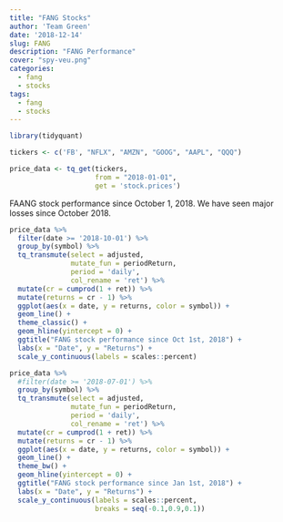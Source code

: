```yaml
---
title: "FANG Stocks"
author: 'Team Green'
date: '2018-12-14'
slug: FANG
description: "FANG Performance"
cover: "spy-veu.png"
categories:
  - fang
  - stocks
tags:
  - fang
  - stocks
---
```


```r

library(tidyquant)

tickers <- c('FB', "NFLX", "AMZN", "GOOG", "AAPL", "QQQ")

price_data <- tq_get(tickers,
                     from = "2018-01-01",
                     get = 'stock.prices')

```

FAANG stock performance since October 1, 2018. We have seen major losses since October 2018.

```r

price_data %>%
  filter(date >= '2018-10-01') %>%
  group_by(symbol) %>%
  tq_transmute(select = adjusted,
               mutate_fun = periodReturn,
               period = 'daily',
               col_rename = 'ret') %>%
  mutate(cr = cumprod(1 + ret)) %>%
  mutate(returns = cr - 1) %>%
  ggplot(aes(x = date, y = returns, color = symbol)) +
  geom_line() +
  theme_classic() +
  geom_hline(yintercept = 0) +
  ggtitle("FANG stock performance since Oct 1st, 2018") +
  labs(x = "Date", y = "Returns") +
  scale_y_continuous(labels = scales::percent)

```



```r

price_data %>%
  #filter(date >= '2018-07-01') %>%
  group_by(symbol) %>%
  tq_transmute(select = adjusted,
               mutate_fun = periodReturn,
               period = 'daily',
               col_rename = 'ret') %>%
  mutate(cr = cumprod(1 + ret)) %>%
  mutate(returns = cr - 1) %>%
  ggplot(aes(x = date, y = returns, color = symbol)) +
  geom_line() +
  theme_bw() +
  geom_hline(yintercept = 0) +
  ggtitle("FANG stock performance since Jan 1st, 2018") +
  labs(x = "Date", y = "Returns") +
  scale_y_continuous(labels = scales::percent,
                     breaks = seq(-0.1,0.9,0.1))

```




